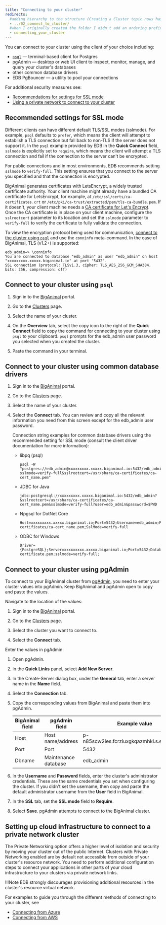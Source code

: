 ```yaml
---
title: "Connecting to your cluster"
redirects:
  #adding hierarchy to the structure (Creating a Cluster topic nows has a child topic) so created a folder and moved the contents from 03_create_cluster to index.mdx
  - ../02_connect_to_cluster/
  #when I originally created the folder I didn't add an ordering prefix and subsequently added one 
  - connecting_your_cluster
---
```


You can connect to your cluster using the client of your choice including:
- [`psql`](http://postgresguide.com/utilities/psql.html) &mdash; terminal-based client for Postgres
- pgAdmin &mdash; desktop or web UI client to inspect, monitor, manage, and query your cluster's databases 
- other common database drivers
- EDB PgBouncer &mdash; a utility to pool your connections

For additional security measures see:

-   [Recommendations for settings for SSL mode](#recommended-settings-for-ssl-mode) 
-   [Using a private network to connect to your cluster](#setting-up-cloud-infrastructure-to-connect-to-a-private-network-cluster)

## Recommended settings for SSL mode

Different clients can have different default TLS/SSL modes (sslmode). For example, `psql` defaults to `prefer`, which means the client will attempt to establish a TLS connection but fall back to non-TLS if the server does not support it. In the `psql` example provided by EDB in the **Quick Connect** field, `sslmode` is explicitly set to `require`, which means the client will attempt a TLS connection and fail if the connection to the server can't be encrypted. 

For public connections and in most environments, EDB recommends setting `sslmode` to `verify-full`. This setting ensures that you connect to the server you specified and that the connection is encrypted.

BigAnimal generates certificates with LetsEncrypt, a widely trusted certificate authority. Your client machine might already have a bundled CA certificate for LetsEncrypt, for example, at `/etc/ssl/certs/ca-certificates.crt` or `/etc/pki/ca-trust/extracted/pem/tls-ca-bundle.pem`. If it doesn't, your client machine needs a [CA certificate for Let's Encrypt](https://letsencrypt.org/certificates/). Once the CA certificate is in place on your client machine, configure the `sslrootcert` parameter to its location and set the `sslmode` parameter to `verify-full` to verify the certificate to fully validate the connection.

To view the encryption protocol being used for communication, [connect to the cluster using `psql`](#connect-to-your-cluster-using-psql) and use  the `conninfo` meta-command. In the case of BigAnimal,  TLS (v1.2+) is supported:

```
edb_admin=> \conninfo
You are connected to database "edb_admin" as user "edb_admin" on host "xxxxxxxxx.xxxxx.biganimal.io" at port "5432".
SSL connection (protocol: TLSv1.3, cipher: TLS_AES_256_GCM_SHA384, bits: 256, compression: off)
```


## Connect to your cluster using `psql`

1.  Sign in to the [BigAnimal](https://portal.biganimal.com) portal.

2.  Go to the [Clusters](https://portal.biganimal.com/clusters) page.

3.  Select the name of your cluster.

4.  On the **Overview** tab, select the copy icon to the right of the **Quick Connect** field to copy the command for connecting to your cluster using `psql` to your clipboard. `psql` prompts for the edb_admin user password you selected when you created the cluster.

5.  Paste the command in your terminal.


## Connect to your cluster using common database drivers

1. Sign in to the [BigAnimal](https://portal.biganimal.com) portal.

2. Go to the [Clusters](https://portal.biganimal.com/clusters) page.

3. Select the name of your cluster.

4. Select the **Connect** tab. You can review and copy all the relevant information you need from this screen except for the edb_admin user password.  

   Connection string examples for common database drivers using the recommended setting for SSL mode (consult the client driver documentation for more information): 

   - libpq (psql)
   
     ```
     psql -W "postgres://edb_admin@xxxxxxxxx.xxxxx.biganimal.io:5432/edb_admin?sslmode=verify-full&sslrootcert=/usr/share/ca-certificates/ca-cert_name.pem"
      ```

   - JDBC for Java

     ```
     jdbc:postgresql://xxxxxxxxx.xxxxx.biganimal.io:5432/edb_admin?&sslrootcert=/usr/share/ca-certificates/ca-cert_name.pem&sslmode=verify-full?user=edb_admin&password=$PWD
     ```

   - Npgsql for DotNet Core
   
     ```
     Host=xxxxxxxxx.xxxxx.biganimal.io;Port=5432;Username=edb_admin;Password=$PWD;Database=edb_admin;SslRootCert=/usr/share/ca-certificates/ca-cert_name.pem;SslMode=verify-full
     ```

   - ODBC for Windows

     ```
     Driver={PostgreSQL};Server=xxxxxxxxx.xxxxx.biganimal.io;Port=5432;Database=myDataBase;Uid=edb_admin;Pwd=$PWD;sslrootcert=C:\\ssl\\ca-certificate.pem;sslmode=verify-full;
     ```

## Connect to your cluster using pgAdmin

To connect to your BigAnimal cluster from [pgAdmin](https://www.pgadmin.org/docs/), you need to enter your cluster values into pgAdmin. Keep BigAnimal and pgAdmin open to copy and paste the values. 

Navigate to the location of the values:

1. Sign in to the [BigAnimal](https://portal.biganimal.com) portal.

1. Go to the [Clusters](https://portal.biganimal.com/clusters) page.

1. Select the cluster you want to connect to.

1. Select the **Connect** tab. 

Enter the values in pgAdmin:

1. Open pgAdmin.

1. In the **Quick Links** panel, select **Add New Server**. 

1. In the Create-Server dialog box, under the **General** tab, enter a server name in the **Name** field. 

1. Select the **Connection** tab.

1. Copy the corresponding values from BigAnimal and paste them into pgAdmin. 

   | BigAnimal field | pgAdmin field     | Example value |
   |-----------------|-------------------|---------------|
   | Host            | Host name/address | p-n85scw2ies.fcrziuxgkqazmhkl.s.edbcloud.io |
   | Port            | Port              | 5432          |
   | Dbname          | Maintenance database | edb_admin  |

1. In the **Username** and **Password** fields, enter the cluster's administrator credentials. These are the same credentials you set when configuring the cluster. If you didn't set the username, then copy and paste the default administrator username from the **User** field in BigAnimal. 

1. In the **SSL** tab, set the **SSL mode** field to **Require**. 

1. Select **Save**. pgAdmin attempts to connect to the BigAnimal cluster. 



## Setting up cloud infrastructure to connect to a private network cluster

The Private Networking option offers a higher level of isolation and security by moving your cluster out of the public Internet. Clusters with Private Networking enabled are by default not accessible from outside of your cluster's resource network. You need to perform additional configuration steps to connect your applications in other parts of your cloud infrastructure to your clusters via private network links.

!!!Note
    EDB strongly discourages provisioning additional resources in the cluster's resource virtual network.

For examples to guide you through the different methods of connecting to your cluster, see 

 - [Connecting from Azure](01_connecting_from_azure)
 - [Connecting from AWS](02_connecting_from_aws)